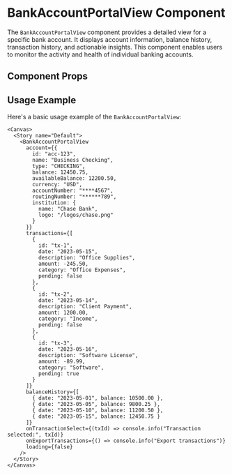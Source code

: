 

<Meta of={BankAccountPortalView} />

# BankAccountPortalView Component

The `BankAccountPortalView` component provides a detailed view for a specific bank account. It displays account information, balance history, transaction history, and actionable insights. This component enables users to monitor the activity and health of individual banking accounts.

## Component Props

<Canvas of={BankAccountPortalView} />

<Controls />

## Usage Example

Here's a basic usage example of the `BankAccountPortalView`:

```tsx
<Canvas>
  <Story name="Default">
    <BankAccountPortalView
      account={{
        id: "acc-123",
        name: "Business Checking",
        type: "CHECKING",
        balance: 12450.75,
        availableBalance: 12200.50,
        currency: "USD",
        accountNumber: "****4567",
        routingNumber: "******789",
        institution: {
          name: "Chase Bank",
          logo: "/logos/chase.png"
        }
      }}
      transactions={[
        {
          id: "tx-1",
          date: "2023-05-15",
          description: "Office Supplies",
          amount: -245.50,
          category: "Office Expenses",
          pending: false
        },
        {
          id: "tx-2",
          date: "2023-05-14",
          description: "Client Payment",
          amount: 1200.00,
          category: "Income",
          pending: false
        },
        {
          id: "tx-3",
          date: "2023-05-16",
          description: "Software License",
          amount: -89.99,
          category: "Software",
          pending: true
        }
      ]}
      balanceHistory={[
        { date: "2023-05-01", balance: 10500.00 },
        { date: "2023-05-05", balance: 9800.25 },
        { date: "2023-05-10", balance: 11200.50 },
        { date: "2023-05-15", balance: 12450.75 }
      ]}
      onTransactionSelect={(txId) => console.info("Transaction selected:", txId)}
      onExportTransactions={() => console.info("Export transactions")}
      loading={false}
    />
  </Story>
</Canvas>
``` 